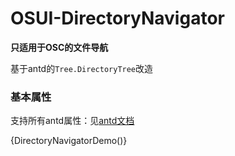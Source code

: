 
<Meta title="OSUI-DirectoryNavigator" />

# OSUI-DirectoryNavigator

**只适用于OSC的文件导航**

基于antd的`Tree.DirectoryTree`改造

### 基本属性

支持所有antd属性：见[antd文档](https://ant.design/components/tree-cn/)

<Preview>
  <Story name="DirectoryNavigatorDemo">
        {DirectoryNavigatorDemo()}
  </Story>
</Preview>
